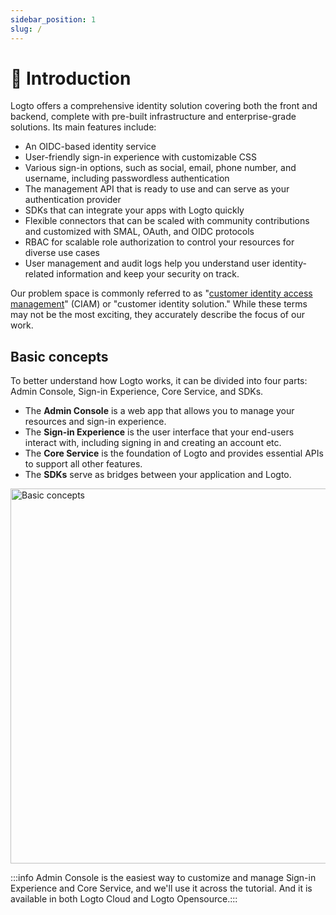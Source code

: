```yaml
---
sidebar_position: 1
slug: /
---
```


# 💁 Introduction

Logto offers a comprehensive identity solution covering both the front and backend, complete with pre-built infrastructure and enterprise-grade solutions. Its main features include:

- An OIDC-based identity service
- User-friendly sign-in experience with customizable CSS
- Various sign-in options, such as social, email, phone number, and username, including passwordless authentication
- The management API that is ready to use and can serve as your authentication provider
- SDKs that can integrate your apps with Logto quickly
- Flexible connectors that can be scaled with community contributions and customized with SMAL, OAuth, and OIDC protocols
- RBAC for scalable role authorization to control your resources for diverse use cases
- User management and audit logs help you understand user identity-related information and keep your security on track.

Our problem space is commonly referred to as  "[customer identity access management](https://en.wikipedia.org/wiki/Customer_identity_access_management)" (CIAM) or "customer identity solution." While these terms may not be the most exciting, they accurately describe the focus of our work.


## Basic concepts

To better understand how Logto works, it can be divided into four parts: Admin Console, Sign-in Experience, Core Service, and SDKs.

- The **Admin Console** is a web app that allows you to manage your resources and sign-in experience.
- The **Sign-in Experience** is the user interface that your end-users interact with, including signing in and creating an account etc.
- The **Core Service** is the foundation of Logto and provides essential APIs to support all other features.
- The **SDKs** serve as bridges between your application and Logto.


<img src={basicConcepts} alt="Basic concepts" width="600px" />

:::info
Admin Console is the easiest way to customize and manage Sign-in Experience and Core Service, and we'll use it across the tutorial. And it is available in both Logto Cloud and Logto Opensource.:::
